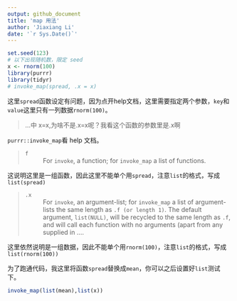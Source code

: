 ```yaml
---
output: github_document
title: 'map 用法'
author: 'Jiaxiang Li'
date: '`r Sys.Date()`'
---
```


```r
set.seed(123)
# 以下出现随机数，限定 seed
x <- rnorm(100)
library(purrr)
library(tidyr)
# invoke_map(spread, .x = x)
```

这里`spread`函数设定有问题，因为点开help文档，这里需要指定两个参数，`key`和`value`这里只有一列数据`rnorm(100)`。

>
...中 x=x,为啥不是.x=x呢？我看这个函数的参数里是.x啊

`purrr::invoke_map`看 help 文档。

>
`f`	
: For `invoke`, a function; for `invoke_map` a list of functions.

这说明这里是一组函数，因此这里不能单个用`spread`，注意`list`的格式，写成`list(spread)`

>
`.x`	
: For `invoke`, an argument-list; for `invoke_map` a list of argument-lists the same length as `.f (or length 1)`. The default argument, `list(NULL)`, will be recycled to the same length as `.f`, and will call each function with no arguments (apart from any supplied in ....

这里依然说明是一组数据，因此不能单个用`rnorm(100)`，注意`list`的格式，写成`list(rnorm(100))`

为了跑通代码，我这里将函数`spread`替换成`mean`，你可以之后设置好`list`测试下。

```r
invoke_map(list(mean),list(x))
```

